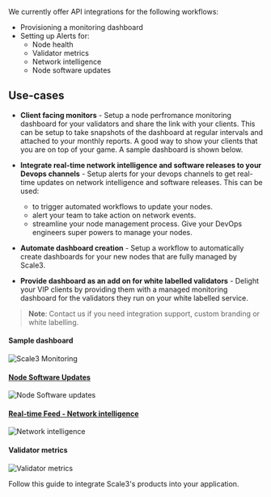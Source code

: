 We currently offer API integrations for the following workflows:
- Provisioning a monitoring dashboard
- Setting up Alerts for:
  - Node health
  - Validator metrics
  - Network intelligence
  - Node software updates

## Use-cases

- **Client facing monitors** - Setup a node perfromance monitoring dashboard for your validators and share the link with your clients. This can be setup to take snapshots of the dashboard at regular intervals and attached to your monthly reports. A good way to show your clients that you are on top of your game. A sample dashboard is shown below.

- **Integrate real-time network intelligence and software releases to your Devops channels** - Setup alerts for your devops channels to get real-time updates on network intelligence and software releases. This can be used:
  - to trigger automated workflows to update your nodes.
  - alert your team to take action on network events.
  - streamline your node management process.
Give your DevOps engineers super powers to manage your nodes.

- **Automate dashboard creation** - Setup a workflow to automatically create dashboards for your new nodes that are fully managed by Scale3.
- **Provide dashboard as an add on for white labelled validators** - Delight your VIP clients by providing them with a managed monitoring dashboard for the validators they run on your white labelled service.

> **Note**: Contact us if you need integration support, custom branding or white labelling.

#### Sample dashboard
![Scale3 Monitoring](/images/sui-grafana.png) 
#### [Node Software Updates](/api-integration/node-updates) 
![Node Software updates](/images/node-updates.png)
####  [Real-time Feed - Network intelligence](/api-integration/network-feed) 
![Network intelligence](/images/network-intelligence.png)
#### Validator metrics
![Validator metrics](/images/sui-alerts.png)

Follow this guide to integrate Scale3's products into your application.

